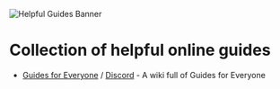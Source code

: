 ![Helpful Guides Banner](https://files.catbox.moe/rzh45j.png)

# Collection of helpful online guides
* [Guides for Everyone](https://016622.xyz/) / [Discord](https://discord.com/invite/jqruB4FJJ5) - A wiki full of Guides for Everyone
